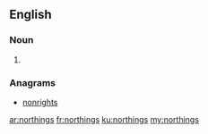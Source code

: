 ==English==

===Noun===
{{head|en|plural}}

# {{plural of|northing|lang=en}}

===Anagrams===
* [[nonrights#English|nonrights]]

[[ar:northings]]
[[fr:northings]]
[[ku:northings]]
[[my:northings]]